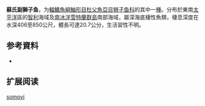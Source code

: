{{Speciesbox
| name = 蘇氏副獅子魚
| status = NE
| status_system = 
| image = 
| genus = Paraliparis
| species = somovi
| authority = Andriashev & Neyelov,  1979
| synonyms = 
}}

'''蘇氏副獅子鱼'''，为[[輻鰭魚綱|輻鰭魚綱]][[鮋形目|鮋形目]][[杜父魚亞目|杜父魚亞目]][[狮子鱼科|狮子鱼科]]的其中一[[種|種]]。分布於東南[[太平洋|太平洋]]區的[[智利|智利]]海域及[[南冰洋|南冰洋]][[雪特蘭群島|雪特蘭群島]]南部海域，屬深海底棲性魚類，棲息深度在水深406至850公尺，體長可達20.7公分，生活習性不明。

== 参考資料 ==
*{{FishBase_species|genus=Paraliparis|species=somovi|year=2011|month=12}}

== 扩展阅读 ==
{{refbegin}}
{{wikispecies-inline|Paraliparis somovi|蘇氏副獅子魚}}
{{refend}}
{{Taxonbar|from=Q745891}}

[[Category:副獅子魚属|somovi]]


{{鮋形目小作品}}